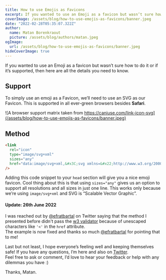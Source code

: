 ```yaml
---
title: How to use Emojis as Favicons
excerpt: If you wanted to use an Emoji as a favicon but wasn’t sure how to do it or if it’s supported, then here are all the details you need to know.
coverImage: /assets/blog/how-to-use-emojis-as-favicons/banner.jpeg
date: "2022-02-28T05:35:07.322Z"
author:
  name: Matan Borenkraout
  picture: /assets/blog/authors/matan.jpeg
ogImage:
  url: /assets/blog/how-to-use-emojis-as-favicons/banner.jpeg
hideCoverImage: true
---
```


If you wanted to use an Emoji as a favicon but wasn’t sure how to do it or if it’s supported, then here are all the details you need to know.

## Support

To simply use an emoji as a Favicon, we’ll need to use an SVG as our Favicon. This is supported in all ever-green browsers besides **Safari**.

![A browser support matrix taken from https://caniuse.com/link-icon-svg](/assets/blog/how-to-use-emojis-as-favicons/banner.jpeg)

## Method

```html
<link
  rel="icon"
  type="image/svg+xml"
  sizes="any"
  href="data:image/svg+xml,&#x3C;svg xmlns=&#x22;http://www.w3.org/2000/svg&#x22; viewBox=&#x22;0 0 100 100&#x22;&#x3E;&#x3C;text y=&#x22;.9em&#x22; font-size=&#x22;90&#x22;&#x3E;&#x1F96C;&#x3C;/text&#x3E;&#x3C;/svg&#x3E;"
/>
```

Adding this code snippet to your `head` section will give you a nice emoji favicon. Cool thing about this is that using `sizes="any"` gives us an option to support all resolutions and all sizes in just one line. This works only because we’re using `image/svg+xml` and SVG is “Scalable Vector Graphic”.

#### Update: 26th June 2022

I was reached out by [@efratbartal](https://twitter.com/efratbartal) on Twitter saying that the method I presented before didn't pass the [w3 validator](https://validator.w3.org/) because of unescaped characters like `'<'` in the `href` attribute.  
The example is now fixed and thanks so much [@efratbartal](https://twitter.com/efratbartal) for pointing that to me!

Last but not least,
I hope everyone’s feeling well and keeping themselves safe!
If you have any questions, I’m here and also on [Twitter](https://twitter.com/matanbobi).  
Feel free to ask or comment, I’d love to hear your feedback or help with any dilemmas you have :)

Thanks,
Matan.
